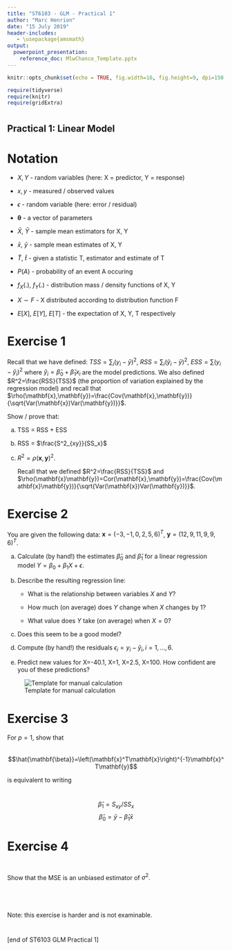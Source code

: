 ---
title: "ST6103 - GLM - Practical 1"
author: "Marc Henrion"
date: "15 July 2019"
header-includes:
   - \usepackage{amsmath}
output:
  powerpoint_presentation:
    reference_doc: MlwChanco_Template.pptx
---

```{r setup, include=FALSE, echo=F}
knitr::opts_chunk$set(echo = TRUE, fig.width=16, fig.height=9, dpi=150, highlight=T)

require(tidyverse)
require(knitr)
require(gridExtra)
```


#

## Practical 1: Linear Model

# Notation

* $X, Y$ - random variables (here: X = predictor, Y = response)

* $x, y$ - measured / observed values

* $\epsilon$ - random variable (here: error / residual)

* $\mathbf{\theta}$ - a vector of parameters

* $\bar{X}$, $\bar{Y}$ - sample mean estimators for X, Y

* $\bar{x}$, $\bar{y}$ - sample mean estimates of X, Y

* $\hat{T}$, $\hat{t}$ - given a statistic T, estimator and estimate of T

* $P(A)$ - probability of an event A occuring

* $f_X(.)$, $f_Y(.)$ - distribution mass / density functions of X, Y

* $X\sim F$ - X distributed according to distribution function F

* $E[X]$, $E[Y]$, $E[T]$ - the expectation of X, Y, T respectively


# Exercise 1

Recall that we have defined: $TSS = \sum_i(y_i-\bar{y})^2$, $RSS = \sum_i (\hat{y}_i - \bar{y})^2$, $ESS = \sum(y_i-\hat{y}_i)^2$ where $\hat{y}_i=\hat{\beta}_0+\hat{\beta}_1x_i$ are the model predictions. We also defined $R^2=\frac{RSS}{TSS}$ (the proportion of variation explained by the regression model) and recall that $\rho(\mathbf{x},\mathbf{y})=\frac{Cov(\mathbf{x},\mathbf{y})}{\sqrt{Var(\mathbf{x})Var(\mathbf{y})}}$.

Show / prove that:

a. TSS = RSS + ESS

b. RSS = $\frac{S^2_{xy}}{SS_x}$

c. $R^2=\rho(\mathbf{x},\mathbf{y})^2$.

    Recall that we defined $R^2=\frac{RSS}{TSS}$ and $\rho(\mathbf{x}\mathbf{y})=Cor(\mathbf{x},\mathbf{y})=\frac{Cov(\mathbf{x}\mathbf{y})}{\sqrt{Var(\mathbf{x})Var(\mathbf{y})}}$.


# Exercise 2

You are given the following data: $\mathbf{x}=(-3,-1,0,2,5,6)^T$, $\mathbf{y}=(12,9,11,9,9,6)^T$.

a. Calculate (by hand!) the estimates $\hat{\beta}_0$ and $\hat{\beta}_1$ for a linear regression model $Y=\beta_0+\beta_1X+\epsilon$.

b. Describe the resulting regression line:

    * What is the relationship between variables $X$ and $Y$?
  
    * How much (on average) does $Y$ change when $X$ changes by 1?
 
    * What value does $Y$ take (on average) when $X=0$?
  
c. Does this seem to be a good model?

d. Compute (by hand!) the residuals $\epsilon_i = y_i-\hat{y}_i, i=1,\ldots,6$.

e. Predict new values for X=-40.1, X=1, X=2.5, X=100. How confident are you of these predictions?

![Template for manual calculation](LinearRegressionByHandTemplate.png)


# Exercise 3

For $p=1$, show that
$$\,$$
$$\hat{\mathbf{\beta}}=\left(\mathbf{x}^T\mathbf{x}\right)^{-1}\mathbf{x}^T\mathbf{y}$$

is equivalent to writing
$$\,$$

$$\hat{\beta}_1=S_{xy}/SS_x$$
$$\hat{\beta}_0=\bar{y}-\hat{\beta}_1\bar{x}$$

# Exercise 4

$$\,$$
Show that the MSE is an unbiased estimator of $\sigma^2$.

$$\,$$
$$\,$$

Note: this exercise is harder and is not examinable.

#

[end of ST6103 GLM Practical 1]
